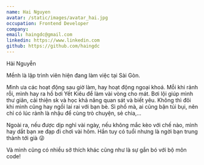 ```yaml
---
name: Hai Nguyen
avatar: /static/images/avatar_hai.jpg
occupation: Frontend Developer
company:
email: haingdc@gmail.com
linkedin: https://www.linkedin.com
github: https://github.com/haingdc
---
```


Hải Nguyễn

Mềnh là lập trình viên hiện đang làm việc tại Sài Gòn.

Mình ưa các hoạt động sau giờ làm, hay hoạt động ngoại khoá. Mỗi khi rảnh rỗi, mình hay ra hồ bơi Yết Kiêu để làm vài vòng cho mát. Bơi lội giúp mình thư giãn, cải thiện sk và học khả năng quan sát và biết yêu. Không thì đôi khi mình cũng hay ngồi lai rai với bạn bè. Sì phố mà, ai cũng bận túi bụi, nên chỉ có lúc rảnh là nhậu để cùng trò chuyện, sẻ chia,...

Ngoài ra, nếu được dịp nghỉ vài ngày, nếu không mắc kèo với chế nào, mình hay dắt bạn xe đạp đi chơi vài hôm. Hắn tuy có tuổi nhưng là ngời bạn trung thành tới già 😜

Và mình cũng có nhiều sở thích khác cũng như là sự gắn bó với bộ môn code!